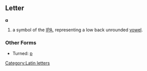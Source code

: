 ==Letter==
'''ɑ'''

#a symbol of the [[IPA]], representing a low back unrounded [[vowel]].
===Other Forms===
*Turned: [[ɒ]]
[[Category:Latin letters]]